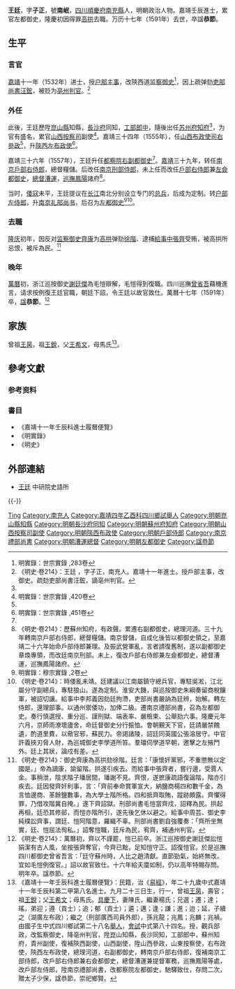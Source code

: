 {{Otheruses|other=名为王廷的其他人物|王廷}}
{{Otheruses|other=名为王子正的其他人物|王子正}}

{{明清人物信息框
| 姓名 = 王廷
| 原名 =
| 圖片名稱= 
| 圖片大小 =
| 圖片說明 = 
| 最高職務 = 都察院左都御史
| 國家 = 大明 
| 爵位 =
| 籍貫 = [[四川|四川]][[順慶府|順慶府]][[南充縣|南充縣]]
| 族裔 = 
| 旗籍 = 
| 字號 = 字子正，號南岷
| 諡號 = 恭節
| 出生日期 = 弘治十七年（1504年）九月二十三日
| 出生地點 =
| 逝世日期 = 萬曆十七年（1591年）
| 逝世地點 =
| 墓葬 =
| 配偶 = 陳氏、楊氏
| 親屬 =
| 出身 =
* 嘉靖十一年壬辰科進士出身
| 經歷 =
| 著作 =  
}}
'''王廷'''{{BD|1504年||1591年||}}，字'''子正'''，號'''南岷'''，[[四川|四川]][[順慶府|順慶府]][[南充縣|南充縣]]人，明朝政治人物。嘉靖壬辰進士，累官左都御史，隆慶初因得罪[[高拱|高拱]]去職。万历十七年（1591年）去世，卒諡'''恭節'''。

==生平==
===言官===
[[嘉靖|嘉靖]]十一年（1532年）进士，授[[户部|户部]][[主事|主事]]，改陝西道[[监察御史|监察御史]]<ref name="明實錄：世宗實錄 ,283卷">明實錄：世宗實錄 ,283卷</ref>，因上疏弹劾[[吏部尚書|吏部尚書]][[汪鋐|汪鋐]]，被贬为[[亳州|亳州]][[判官|判官]]。<ref>《明史·卷214》：王廷 ，字子正，南充人。嘉靖十一年進士。授戶部主事，改御史。疏劾吏部尚書汪鋐，謫亳州判官。</ref>

===外任===
此後，王廷歷陞[[崑山縣|崑山縣]]知縣，[[長沙府|長沙府]]同知，[[工部|工部]][[郎中|郎中]]，隨後出任[[苏州府|苏州府]][[知府|知府]]<ref name="明實錄：世宗實錄 ,283卷"/>，为官有盛名，累官[[山西|山西]][[按察司|按察司]]副使<ref>明實錄：世宗實錄 ,420卷</ref>。嘉靖三十四年（1555年），任[[山西|山西]][[布政使司|布政使司]][[右參政|右參政]]<ref name="明實錄：世宗實錄 ,283卷"/>，升[[陝西|陝西]][[左布政使|左布政使]]<ref name="明實錄：世宗實錄 ,451卷">明實錄：世宗實錄 ,451卷</ref>。

嘉靖三十六年（1557年），王廷升任[[都察院|都察院]][[右副都御史|右副都御史]]<ref name="明實錄：世宗實錄 ,451卷"/>。[[嘉靖|嘉靖]]三十九年，转任[[南京|南京]][[戶部右侍郎|戶部右侍郎]]，總督糧儲。后改任[[南京|南京]][[刑部侍郎|刑部侍郎]]，未上任而改任[[戶部右侍郎|戶部右侍郎]]兼[[左僉都御史|左僉都御史]]，[[總督|總督]][[漕運|漕運]]，[[巡撫|巡撫]][[鳳陽|鳳陽]]諸府<ref>《明史·卷214》：歷蘇州知府，有政聲。累遷右副都御史，總理河道。三十九年轉南京戶部右侍郎，總督糧儲。南京督儲，自成化後皆以都御史領之，至嘉靖二十六年始命戶部侍郎兼理。及振武營軍亂，言者請復舊制，遂以副都御史章煥專領，而改廷南京刑部。未上，復改戶部右侍郎兼左僉都御史，總督漕運，巡撫鳳陽諸府。</ref>。

当时，[[倭寇|倭寇]]未平，王廷提议在[[长江|长江]]南北分别设立专门的[[总兵|总兵]]，后成为定制。转[[户部左侍郎|户部左侍郎]]，升[[南京|南京]][[礼部尚书|礼部尚书]]，后召为[[左都御史|左都御史]]<ref>明實錄：穆宗實錄 ,2卷</ref><ref>《明史·卷214》：時倭亂未靖。廷建議以江南屬鎮守總兵官，專駐吳淞，江北屬分守副總兵，專駐狼山。遂為定制。淮安大饑，與巡按御史朱綱奏留商稅饟軍，被詔切讓。給事中李邦義因劾廷拘滯，吏部尚書嚴訥為廷辨，始解。轉左侍郎，還理部事。以通州禦倭功，加俸二級。遷南京禮部尚書，召為左都御史。奏行慎選授、重分巡、謹刑獄、端表率、嚴檢束、公舉劾六事。隆慶元年六月，京師雨潦壞廬舍，命廷督御史分行振恤。會朝覲天下官，廷請嚴禁餽遺，酌道里費，以儆官邪，蘇民力。帝謁諸陵，詔廷同英國公張溶居守。中官許義挾刃脅人財，為巡城御史李學道所笞。羣璫伺學道早朝，邀擊之左掖門外。廷上其狀，論戍有差。</ref>。

===去職===
[[隆庆_(明朝)|隆庆]]初年，因反对[[监察御史|监察御史]][[齊康|齊康]]为[[高拱|高拱]]弹劾[[徐階|徐階]]、逮捕[[給事中|給事中]][[張齊|張齊]]受贿，被高拱所忌恨，被斥為民。<ref>《明史·卷214》：御史齊康為高拱劾徐階。廷言：「康懷奸黨邪，不重懲無以定國是。」帝為謫康，諭留階。拱遂引疾去。而給事中張齊者，嘗行邊，受賈人金。事稍泄，陰求階子璠居間，璠謝不見。齊恨，遂摭康疏語復論階，階亦引疾去。廷因發齊奸利事，言：「齊前奉命賞軍宣大，納鹽商楊四和數千金，為言恤邊商、革餘鹽數事，為大學士階所格。四和抵齊取賄，蹤跡頗露。齊懼得罪，乃借攻階冀自掩。」遂下齊詔獄。刑部尚書毛愷當齊戍，詔釋為民。拱起再相，廷恐其修郤，而愷亦階所引，遂先後乞休以避之。給事中周芸、御史李純樸訟齊事，謂廷、愷阿階意，羅織不辜。刑部尚書劉自強覆奏：「齊所坐無實，廷、愷屈法徇私。」詔奪愷職，廷斥為民，宥齊，補通州判官。</ref>

===晚年===
[[萬曆|萬曆]]初，浙江巡按御史[[謝廷傑|謝廷傑]]為毛愷辯解，毛愷得到復職。四川巡撫[[曾省吾|曾省吾]]藉機進言，请求按例復王廷官職，朝廷下詔，令王廷以故官致仕。萬曆十七年（1591年）卒，[[諡|諡]]'''恭節'''。<ref>《明史·卷214》：萬曆初，齊以不謹罷，愷已前卒。浙江巡按御史謝廷傑訟愷狷潔有古人風，坐按張齊奪官，今齊已黜，足知愷守正。詔復愷官。於是巡撫四川都御史曾省吾言：「廷守蘇州時，人比之趙清獻。直節勁氣，始終無改。宜如毛愷例復官。」詔以故官致仕。十六年給夫廩如制，仍以高年特賜存問。明年卒。諡恭節。</ref>

==家族==
曾祖[[王昺|王昺]]，祖[[王銳|王銳]]，父[[王希文|王希文]]，母馬氏<ref>《嘉靖十一年壬辰科進士履曆便覽》：民籍，治《[[易經|易經]]》，年二十九歲中式嘉靖十一年壬辰科第二甲第八名進士。九月二十三日生，行一，曾祖[[王昺|王昺]]，壽官；祖[[王銳|王銳]]；父[[王希文|王希文]]；母馬氏。[[具慶下|具慶下]]，妻陳氏，繼妻楊氏；兄選；遷；達；瑤，弟迎；遵（貢士）；追；郁（貢士）；遴；邁；逢；謙；進；迨；延，子續之（湖廣左布政）；繼之（刑部廣西司員外郎），孫兆龍；兆鳳；兆麟；兆禎。由國子生中式四川鄉試第二十八名[[舉人|舉人]]，[[會試|會試]]中式第八十四名。授，觀兵部政，改監察御史，降亳州判官，陞崑山知縣，長沙同知，工部郎中，蘇州知府，貴州副使，復補陝西副使，山西副使，陞山西參政，山東按察使，右布政使，陝西左布政使，總理河道，右副都御史，轉南京戶部右侍郎，復補南京工部侍郎，改戶部右侍郎兼右僉都御史，總督漕運兼提督軍務，巡撫鳳陽等處，改戶部左侍郎，陞南京禮部尚書，改都察院左都御史，馳驛致仕，存問二次，贈太子少保，諡恭節，崇祀鄉賢。</ref>。

==參考文獻==
=== 参考资料 ===
{{reflist|2}}

===書目===
*《嘉靖十一年壬辰科進士履曆便覽》
*《明實錄》
*《明史》

==外部連結==
*[https://web.archive.org/web/20161107012353/http://archive.ihp.sinica.edu.tw/ttscgi/ttsquery?0:0:mctauac:NO%3DNO12846 王廷] 中研院史語所

{{-}}
{{嘉靖十一年壬辰科殿试金榜}}

{{規範控制}}

{{DEFAULTSORT:Wang王}}
[[Category:王姓|Ting]]
[[Category:南充人|Category:南充人]]
[[Category:嘉靖四年乙酉科四川鄉試舉人|Category:嘉靖四年乙酉科四川鄉試舉人]]
[[Category:明朝崑山縣知縣|Category:明朝崑山縣知縣]]
[[Category:明朝長沙府同知|Category:明朝長沙府同知]]
[[Category:明朝蘇州府知府|Category:明朝蘇州府知府]]
[[Category:明朝山西按察司副使|Category:明朝山西按察司副使]]
[[Category:明朝陝西布政使|Category:明朝陝西布政使]]
[[Category:明朝戶部侍郎|Category:明朝戶部侍郎]]
[[Category:南京禮部尚書|Category:南京禮部尚書]]
[[Category:明朝漕運總督|Category:明朝漕運總督]]
[[Category:明朝左都御史|Category:明朝左都御史]]
[[Category:諡恭節|Category:諡恭節]]